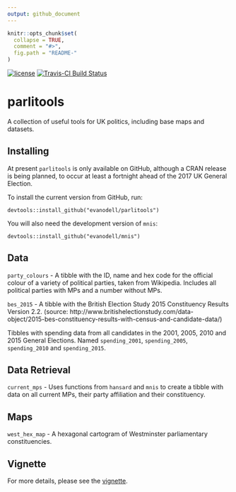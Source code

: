 ```yaml
---
output: github_document
---
```


<!-- README.md is generated from README.Rmd. Please edit that file -->

```r
knitr::opts_chunk$set(
  collapse = TRUE,
  comment = "#>",
  fig.path = "README-"
)
```


[![license](https://img.shields.io/github/license/mashape/apistatus.svg)]()
[![Travis-CI Build Status](https://travis-ci.org/EvanOdell/parlitools.svg?branch=master)](https://travis-ci.org/EvanOdell/parlitools)



# parlitools

A collection of useful tools for UK politics, including base maps and datasets.

## Installing

At present `parlitools` is only available on GitHub, although a CRAN release is being planned, to occur at least a fortnight ahead of the 2017 UK General Election.

To install the current version from GitHub, run:

```
devtools::install_github("evanodell/parlitools")
```

You will also need the development version of `mnis`:
```
devtools::install_github("evanodell/mnis")
```

## Data

`party_colours` - A tibble with the ID, name and hex code for the official colour of a variety of political parties, taken from Wikipedia. Includes all political parties with MPs and a number without MPs.

`bes_2015` - A tibble with the British Election Study 2015 Constituency Results Version 2.2. (source: http://www.britishelectionstudy.com/data-object/2015-bes-constituency-results-with-census-and-candidate-data/)

Tibbles with spending data from all candidates in the 2001, 2005, 2010 and 2015 General Elections. Named `spending_2001`, `spending_2005`, `spending_2010` and `spending_2015`.


## Data Retrieval

`current_mps` - Uses functions from `hansard` and `mnis` to create a tibble with data on all current MPs, their party affiliation and their constituency.

## Maps

`west_hex_map` - A hexagonal cartogram of Westminster parliamentary constituencies.

## Vignette

For more details, please see the [vignette](http://evanodell.com/parlitools/articles/introduction.html).


